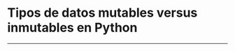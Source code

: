 # Tipos de datos mutables versus inmutables en Python




---

```python-repl filename="Python (Interactivo)"

```

```python filename="Python"

```

```plaintext filename=""

```